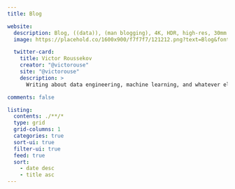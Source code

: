 ```yaml
---
title: Blog

website:
  description: Blog, ((data)), (man blogging), 4K, HDR, high-res, 30mm grain film.
  image: https://placehold.co/1600x900/f7f7f7/121212.png?text=Blog&font=playfair-display

  twitter-card:
    title: Victor Roussekov
    creator: "@victorouse"
    site: "@victorouse"
    description: >
      Writing about data engineering, machine learning, and whatever else comes to mind.

comments: false

listing:
  contents: ./**/*
  type: grid
  grid-columns: 1
  categories: true
  sort-ui: true
  filter-ui: true
  feed: true
  sort:
    - date desc
    - title asc
---
```

